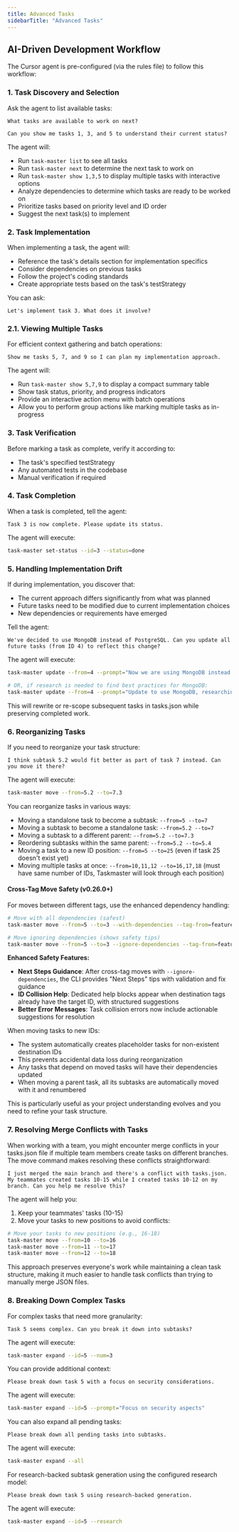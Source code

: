 ```yaml
---
title: Advanced Tasks
sidebarTitle: "Advanced Tasks"
---
```


## AI-Driven Development Workflow

The Cursor agent is pre-configured (via the rules file) to follow this workflow:

### 1. Task Discovery and Selection

Ask the agent to list available tasks:

```
What tasks are available to work on next?
```

```
Can you show me tasks 1, 3, and 5 to understand their current status?
```

The agent will:

- Run `task-master list` to see all tasks
- Run `task-master next` to determine the next task to work on
- Run `task-master show 1,3,5` to display multiple tasks with interactive options
- Analyze dependencies to determine which tasks are ready to be worked on
- Prioritize tasks based on priority level and ID order
- Suggest the next task(s) to implement

### 2. Task Implementation

When implementing a task, the agent will:

- Reference the task's details section for implementation specifics
- Consider dependencies on previous tasks
- Follow the project's coding standards
- Create appropriate tests based on the task's testStrategy

You can ask:

```
Let's implement task 3. What does it involve?
```

### 2.1. Viewing Multiple Tasks

For efficient context gathering and batch operations:

```
Show me tasks 5, 7, and 9 so I can plan my implementation approach.
```

The agent will:

- Run `task-master show 5,7,9` to display a compact summary table
- Show task status, priority, and progress indicators
- Provide an interactive action menu with batch operations
- Allow you to perform group actions like marking multiple tasks as in-progress

### 3. Task Verification

Before marking a task as complete, verify it according to:

- The task's specified testStrategy
- Any automated tests in the codebase
- Manual verification if required

### 4. Task Completion

When a task is completed, tell the agent:

```
Task 3 is now complete. Please update its status.
```

The agent will execute:

```bash
task-master set-status --id=3 --status=done
```

### 5. Handling Implementation Drift

If during implementation, you discover that:

- The current approach differs significantly from what was planned
- Future tasks need to be modified due to current implementation choices
- New dependencies or requirements have emerged

Tell the agent:

```
We've decided to use MongoDB instead of PostgreSQL. Can you update all future tasks (from ID 4) to reflect this change?
```

The agent will execute:

```bash
task-master update --from=4 --prompt="Now we are using MongoDB instead of PostgreSQL."

# OR, if research is needed to find best practices for MongoDB:
task-master update --from=4 --prompt="Update to use MongoDB, researching best practices" --research
```

This will rewrite or re-scope subsequent tasks in tasks.json while preserving completed work.

### 6. Reorganizing Tasks

If you need to reorganize your task structure:

```
I think subtask 5.2 would fit better as part of task 7 instead. Can you move it there?
```

The agent will execute:

```bash
task-master move --from=5.2 --to=7.3
```

You can reorganize tasks in various ways:

- Moving a standalone task to become a subtask: `--from=5 --to=7`
- Moving a subtask to become a standalone task: `--from=5.2 --to=7`
- Moving a subtask to a different parent: `--from=5.2 --to=7.3`
- Reordering subtasks within the same parent: `--from=5.2 --to=5.4`
- Moving a task to a new ID position: `--from=5 --to=25` (even if task 25 doesn't exist yet)
- Moving multiple tasks at once: `--from=10,11,12 --to=16,17,18` (must have same number of IDs, Taskmaster will look through each position)

#### Cross-Tag Move Safety (v0.26.0+)

For moves between different tags, use the enhanced dependency handling:

```bash
# Move with all dependencies (safest)
task-master move --from=5 --to=3 --with-dependencies --tag-from=feature --tag-to=main

# Move ignoring dependencies (shows safety tips)
task-master move --from=5 --to=3 --ignore-dependencies --tag-from=feature --tag-to=main
```

**Enhanced Safety Features:**
- **Next Steps Guidance**: After cross-tag moves with `--ignore-dependencies`, the CLI provides "Next Steps" tips with validation and fix guidance
- **ID Collision Help**: Dedicated help blocks appear when destination tags already have the target ID, with structured suggestions
- **Better Error Messages**: Task collision errors now include actionable suggestions for resolution

When moving tasks to new IDs:

- The system automatically creates placeholder tasks for non-existent destination IDs
- This prevents accidental data loss during reorganization
- Any tasks that depend on moved tasks will have their dependencies updated
- When moving a parent task, all its subtasks are automatically moved with it and renumbered

This is particularly useful as your project understanding evolves and you need to refine your task structure.

### 7. Resolving Merge Conflicts with Tasks

When working with a team, you might encounter merge conflicts in your tasks.json file if multiple team members create tasks on different branches. The move command makes resolving these conflicts straightforward:

```
I just merged the main branch and there's a conflict with tasks.json. My teammates created tasks 10-15 while I created tasks 10-12 on my branch. Can you help me resolve this?
```

The agent will help you:

1. Keep your teammates' tasks (10-15)
2. Move your tasks to new positions to avoid conflicts:

```bash
# Move your tasks to new positions (e.g., 16-18)
task-master move --from=10 --to=16
task-master move --from=11 --to=17
task-master move --from=12 --to=18
```

This approach preserves everyone's work while maintaining a clean task structure, making it much easier to handle task conflicts than trying to manually merge JSON files.

### 8. Breaking Down Complex Tasks

For complex tasks that need more granularity:

```
Task 5 seems complex. Can you break it down into subtasks?
```

The agent will execute:

```bash
task-master expand --id=5 --num=3
```

You can provide additional context:

```
Please break down task 5 with a focus on security considerations.
```

The agent will execute:

```bash
task-master expand --id=5 --prompt="Focus on security aspects"
```

You can also expand all pending tasks:

```
Please break down all pending tasks into subtasks.
```

The agent will execute:

```bash
task-master expand --all
```

For research-backed subtask generation using the configured research model:

```
Please break down task 5 using research-backed generation.
```

The agent will execute:

```bash
task-master expand --id=5 --research
```